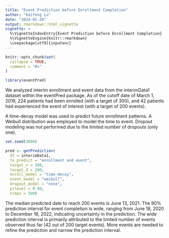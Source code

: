 ```yaml
---
title: "Event Prediction before Enrollment Completion"
author: "Kaifeng Lu"
date: "2024-01-20"
output: rmarkdown::html_vignette
vignette: >
  %\VignetteIndexEntry{Event Prediction before Enrollment Completion}
  %\VignetteEngine{knitr::rmarkdown}
  \usepackage[utf8]{inputenc}
---
```


```r
knitr::opts_chunk$set(
  collapse = TRUE,
  comment = "#>"
)
```

```r
library(eventPred)
```

We analyzed interim enrollment and event data from the interimData1 dataset within the eventPred package. As of the cutoff date of March 1, 2019, 224 patients had been enrolled (with a target of 300), and 42 patients had experienced the event of interest (with a target of 200 events).

A time-decay model was used to predict future enrollment patterns. A Weibull distribution was employed to model the time to event. Dropout modeling was not performed due to the limited number of dropouts (only one).

```r
set.seed(2000)

pred <- getPrediction(
  df = interimData1,
  to_predict = "enrollment and event",
  target_n = 300,
  target_d = 200,
  enroll_model = "time-decay",
  event_model = "weibull",
  dropout_model = "none",
  pilevel = 0.90, 
  nreps = 500)
```

The median predicted date to reach 200 events is June 13, 2021. The 90% prediction interval for event completion is wide, ranging from June 18, 2020 to December 18, 2022, indicating uncertainty in the prediction. The wide prediction interval is primarily attributed to the limited number of events observed thus far (42 out of 200 target events). More events are needed to refine the prediction and narrow the prediction interval.

